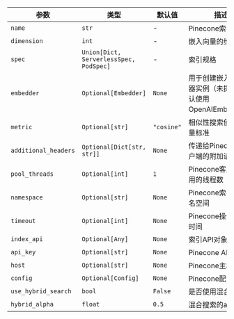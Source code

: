 | 参数                | 类型                                   | 默认值     | 描述                                                                                   |
| -------------------- | -------------------------------------- | ---------- | -------------------------------------------------------------------------------------- |
| `name`               | `str`                                  | -          | Pinecone索引名称                                                                       |
| `dimension`          | `int`                                  | -          | 嵌入向量的维度                                                                         |
| `spec`               | `Union[Dict, ServerlessSpec, PodSpec]` | -          | 索引规格                                                                               |
| `embedder`           | `Optional[Embedder]`                   | `None`     | 用于创建嵌入的嵌入器实例（未提供时默认使用OpenAIEmbedder）                              |
| `metric`             | `Optional[str]`                        | `"cosine"` | 相似性搜索使用的度量标准                                                               |
| `additional_headers` | `Optional[Dict[str, str]]`             | `None`     | 传递给Pinecone客户端的附加请求头                                                       |
| `pool_threads`       | `Optional[int]`                        | `1`        | Pinecone客户端使用的线程数                                                             |
| `namespace`          | `Optional[str]`                        | `None`     | Pinecone索引的命名空间                                                                 |
| `timeout`            | `Optional[int]`                        | `None`     | Pinecone操作超时时间                                                                   |
| `index_api`          | `Optional[Any]`                        | `None`     | 索引API对象                                                                            |
| `api_key`            | `Optional[str]`                        | `None`     | Pinecone API密钥                                                                       |
| `host`               | `Optional[str]`                        | `None`     | Pinecone主机地址                                                                       |
| `config`             | `Optional[Config]`                     | `None`     | Pinecone配置                                                                           |
| `use_hybrid_search`  | `bool`                                 | `False`    | 是否使用混合搜索                                                                       |
| `hybrid_alpha`       | `float`                                | `0.5`      | 混合搜索的alpha值                                                                      |
